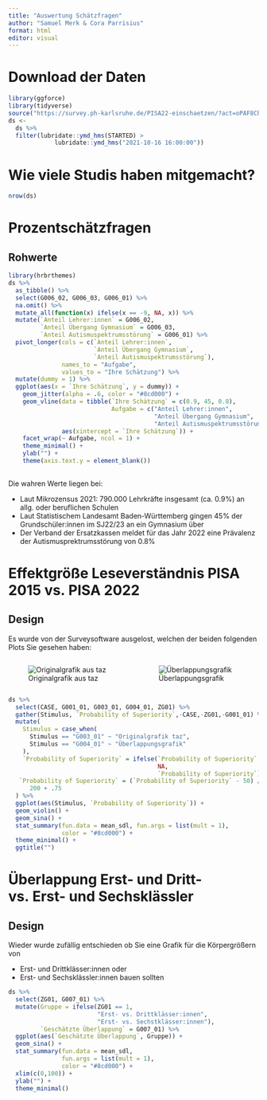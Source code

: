 ```yaml
---
title: "Auswertung Schätzfragen"
author: "Samuel Merk & Cora Parrisius"
format: html
editor: visual
---
```


# Download der Daten

```r
library(ggforce)
library(tidyverse)
source("https://survey.ph-karlsruhe.de/PISA22-einschaetzen/?act=oPAF8Chqu9MExebQDfSwWC2F&vQuality&rScript")
ds <- 
  ds %>%
  filter(lubridate::ymd_hms(STARTED) > 
             lubridate::ymd_hms("2021-10-16 16:00:00"))
```

# Wie viele Studis haben mitgemacht?

```r
nrow(ds)
```

# Prozentschätzfragen

## Rohwerte

```r
library(hrbrthemes)
ds %>% 
  as_tibble() %>% 
  select(G006_02, G006_03, G006_01) %>% 
  na.omit() %>% 
  mutate_all(function(x) ifelse(x == -9, NA, x)) %>% 
  mutate(`Anteil Lehrer:innen` = G006_02,
         `Anteil Übergang Gymnasium` = G006_03,
         `Anteil Autismuspektrumsstörung` = G006_01) %>%
  pivot_longer(cols = c(`Anteil Lehrer:innen`, 
                        `Anteil Übergang Gymnasium`,
                        `Anteil Autismuspektrumsstörung`),
               names_to = "Aufgabe", 
               values_to = "Ihre Schätzung") %>% 
  mutate(dummy = 1) %>% 
  ggplot(aes(x = `Ihre Schätzung`, y = dummy)) +
    geom_jitter(alpha = .6, color = "#8cd000") +
    geom_vline(data = tibble(`Ihre Schätzung` = c(0.9, 45, 0.8),
                             Aufgabe = c("Anteil Lehrer:innen",
                                         "Anteil Übergang Gymnasium",
                                         "Anteil Autismuspektrumsstörung")),
               aes(xintercept = `Ihre Schätzung`)) +
    facet_wrap(~ Aufgabe, ncol = 1) +
    theme_minimal() +
    ylab("") +
    theme(axis.text.y = element_blank())
  

```

Die wahren Werte liegen bei:

-   Laut Mikrozensus 2021: 790.000 Lehrkräfte insgesamt (ca. 0.9%) an allg. oder beruflichen Schulen
-   Laut Statistischem Landesamt Baden-Württemberg gingen 45% der Grundschüler:innen im SJ22/23 an ein Gymnasium über
-   Der Verband der Ersatzkassen meldet für das Jahr 2022 eine Prävalenz der Autismusprektrumsstörung von 0.8%

# Effektgröße Leseverständnis PISA 2015 vs. PISA 2022

## Design

Es wurde von der Surveysoftware ausgelost, welchen der beiden folgenden Plots Sie gesehen haben:

::::: columns
::: {.column width="50%"}
![Originalgrafik aus taz](PISA_verlauf.jpeg)
:::

::: {.column width="50%"}
![Überlappungsgrafik](true_eff.png)
:::
:::::

```r
ds %>% 
  select(CASE, G001_01, G003_01, G004_01, ZG01) %>%
  gather(Stimulus, `Probability of Superiority`,-CASE,-ZG01,-G001_01) %>%
  mutate(
    Stimulus = case_when(
      Stimulus == "G003_01" ~ "Originalgrafik taz",
      Stimulus == "G004_01" ~ "Überlappungsgrafik"
    ),
    `Probability of Superiority` = ifelse(`Probability of Superiority` < 0, 
                                          NA,
                                          `Probability of Superiority`),
   `Probability of Superiority` = (`Probability of Superiority` - 50) /
      200 + .75
  ) %>% 
  ggplot(aes(Stimulus, `Probability of Superiority`)) +
  geom_violin() +
  geom_sina() + 
  stat_summary(fun.data = mean_sdl, fun.args = list(mult = 1),
               color = "#8cd000") +
  theme_minimal() +
  ggtitle("")
```

# Überlappung Erst- und Dritt- vs. Erst- und Sechsklässler

## Design

Wieder wurde zufällig entschieden ob Sie eine Grafik für die Körpergrößern von

-   Erst- und Drittklässer:innen oder
-   Erst- und Sechsklässler:innen bauen sollten

```r

ds %>% 
  select(ZG01, G007_01) %>% 
  mutate(Gruppe = ifelse(ZG01 == 1, 
                         "Erst- vs. Drittklässer:innen",
                         "Erst- vs. Sechstklässer:innen"),
         `Geschätzte Überlappung` = G007_01) %>% 
  ggplot(aes(`Geschätzte Überlappung`, Gruppe)) +
  geom_sina() +
  stat_summary(fun.data = mean_sdl, 
               fun.args = list(mult = 1),
               color = "#8cd000") +
  xlim(c(0,100)) +
  ylab("") +
  theme_minimal()
  

```
